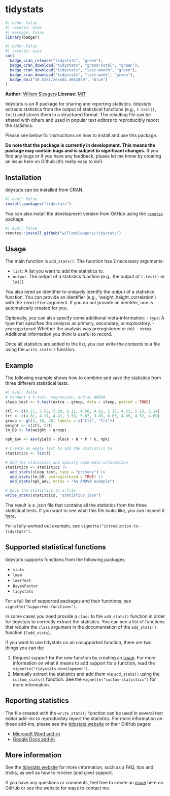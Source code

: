 
<!-- README.md is generated from README.Rmd. Please edit that file -->

# tidystats

<!-- badges: start -->
```r
#| echo: false
#| results: hide
#| message: false
library(badger)
```

```r
#| echo: false
#| results: asis
cat(
  badge_cran_release("tidystats", "green"),
  badge_cran_download("tidystats", "grand-total", "green"),
  badge_cran_download("tidystats", "last-month", "green"),
  badge_cran_download("tidystats", "last-week", "green"),
  badge_doi("10.5281/zenodo.4041859", "blue")
)
```
<!-- badges: end -->

**Author:** [Willem Sleegers](https://www.willemsleegers.com/)
**License:** [MIT](https://opensource.org/licenses/MIT)

tidystats is an R package for sharing and reporting statistics. tidystats 
extracts statistics from the output of statistical functions 
(e.g., `t.test()`, `lm()`) and stores them in a structured format. The resulting
file can be shared with others and used in popular text editors to reproducibly 
report the statistics.

Please see below for instructions on how to install and use this package. 

**Do note that the package is currently in development. This means the package 
may contain bugs and is subject to significant changes.** If you find any bugs 
or if you have any feedback, please let me know by creating an issue here on 
Github (it's really easy to do!).

## Installation

tidystats can be installed from CRAN.

```r
#| eval: false
install.packages("tidystats")
```

You can also install the development version from GitHub using the 
[`remotes`](https://github.com/r-lib/remotes) package.

```r
#| eval: false
remotes::install_github("willemsleegers/tidystats")
```

## Usage

The main function is `add_stats()`. The function has 2 necessary arguments:

- `list`: A list you want to add the statistics to. 
- `output`: The output of a statistics function (e.g., the output of `t.test()` 
  or `lm()`)

You also need an identifier to uniquely identify the output of a statistics
function. You can provide an identifier (e.g., 'weight_height_correlation') with
the `identifier` argument. If you do not provide an identifer, one is 
automatically created for you.

Optionally, you can also specify some additional meta-information: 
- `type`: A type that specifies the analysis as primary, secondary, or 
  exploratory.
- `preregistered`: Whether the analysis was preregistered or not.
- `notes`: Additional information you think is useful to record.

Once all statistics are added to the list, you can write the contents to a 
file using the `write_stats()` function.

## Example

The following example shows how to combine and save the statistics from three
different statistical tests.

```r
#| eval: false
# Conduct a t-test, regression, and an ANOVA
sleep_test <- t.test(extra ~ group, data = sleep, paired = TRUE)

ctl <- c(4.17, 5.58, 5.18, 6.11, 4.50, 4.61, 5.17, 4.53, 5.33, 5.14)
trt <- c(4.81, 4.17, 4.41, 3.59, 5.87, 3.83, 6.03, 4.89, 4.32, 4.69)
group <- gl(2, 10, 20, labels = c("Ctl", "Trt"))
weight <- c(ctl, trt)
lm_D9 <- lm(weight ~ group)

npk_aov <- aov(yield ~ block + N * P * K, npk)

# Create an empty list to add the statistics to
statistics <- list()

# Add the statistics and specify some meta-information
statistics <- statistics |>
  add_stats(sleep_test, type = "primary") |>
  add_stats(lm_D9, preregistered = TRUE) |>
  add_stats(npk_aov, notes = "An ANOVA example")

# Save the statistics to a file
write_stats(statistics, "statistics.json")
```

The result is a .json file that contains all the statistics from the three 
statistical tests. If you want to see what this file looks like, you can inspect
it [here](https://github.com/WillemSleegers/tidystats/blob/master/tests/data/main.json).

For a fully worked out example, see `vignette("introduction-to-tidystats")`.

## Supported statistical functions

tidystats supports functions from the following packages:

- `stats`
- `lme4`
- `lmerTest`
- `BayesFactor`
- `tidystats`

For a full list of supported packages and their functions, see 
`vignette("supported-functions")`. 

In some cases you need provide a `class` to the `add_stats()` 
function in order for tidystats to correctly extract the statistics. You can 
see a list of functions that require the `class` argument in the documentation
of the `add_stats()` function (`?add_stats`).

If you want to use tidystats on an unsupported function, there are two things
you can do:

1. Request support for the new function by creating an 
   [issue](https://github.com/WillemSleegers/tidystats/issues). For more 
   information on what it means to add support for a function, read the
   `vignette("tidystats-development")`.
2. Manually extract the statistics and add them via `add_stats()` using the 
   `custom_stats()` function. See the `vignette("custom-statistics")`
   for more information.

## Reporting statistics

The file created with the `write_stats()` function can be used in several text
editor add-ins to reproducibly report the statistics. For more information on 
these add-ins, please see the [tidystats website](https://www.tidystats.io) or 
their GitHub pages:

- [Microsoft Word add-in](https://github.com/WillemSleegers/tidystats-Word-add-in)
- [Google Docs add-in](https://github.com/WillemSleegers/tidystats-Google-Docs-add-in)

## More information

See the [tidystats website](https://www.tidystats.io) for more information, 
such as a FAQ, tips and tricks, as well as how to receive (and give) support. 

If you have any questions or comments, feel free to create an 
[issue](https://github.com/WillemSleegers/tidystats/issues) here on GitHub or 
see the website for ways to contact me.